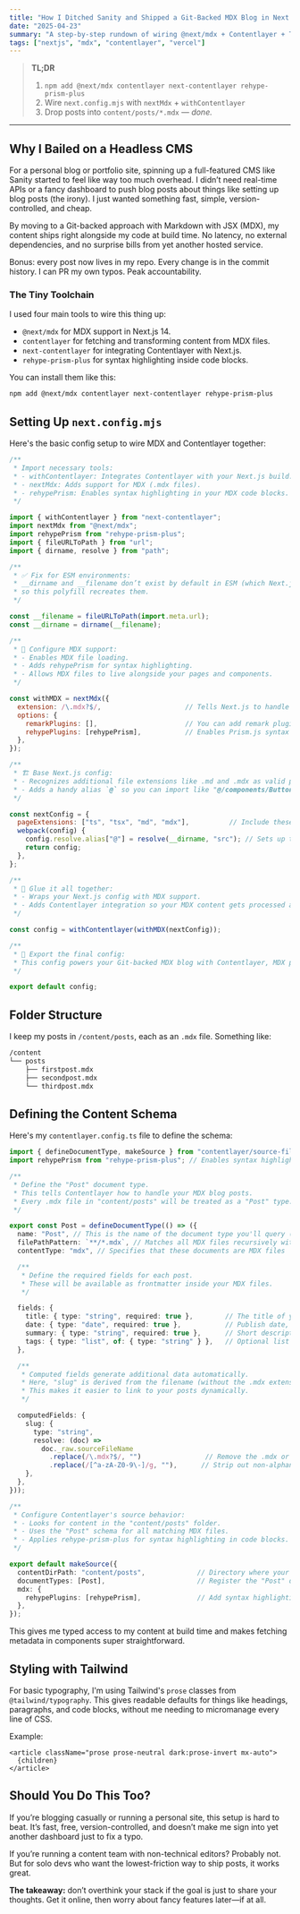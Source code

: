 ```yaml
---
title: "How I Ditched Sanity and Shipped a Git-Backed MDX Blog in Next 14"
date: "2025-04-23"
summary: "A step-by-step rundown of wiring @next/mdx + Contentlayer + Tailwind’s prose classes to get a zero-overhead blog that deploys with Vercel."
tags: ["nextjs", "mdx", "contentlayer", "vercel"]
---
```


> **TL;DR**
> 1. `npm add @next/mdx contentlayer next-contentlayer rehype-prism-plus`
> 2. Wire `next.config.mjs` with `nextMdx` + `withContentlayer`
> 3. Drop posts into `content/posts/*.mdx` — _done._

---

## Why I Bailed on a Headless CMS

For a personal blog or portfolio site, spinning up a full-featured CMS like Sanity started to feel like way too much overhead. I didn’t need real-time APIs or a fancy dashboard to push blog posts about things like setting up blog posts (the irony). I just wanted something fast, simple, version-controlled, and cheap.

By moving to a Git-backed approach with Markdown with JSX (MDX), my content ships right alongside my code at build time. No latency, no external dependencies, and no surprise bills from yet another hosted service.

Bonus: every post now lives in my repo. Every change is in the commit history. I can PR my own typos. Peak accountability.

### The Tiny Toolchain
I used four main tools to wire this thing up:
- `@next/mdx` for MDX support in Next.js 14.
- `contentlayer` for fetching and transforming content from MDX files.
- `next-contentlayer` for integrating Contentlayer with Next.js.
- `rehype-prism-plus` for syntax highlighting inside code blocks.

You can install them like this:
```bash
npm add @next/mdx contentlayer next-contentlayer rehype-prism-plus
```

## Setting Up `next.config.mjs`
Here's the basic config setup to wire MDX and Contentlayer together:
```js
/**
 * Import necessary tools:
 * - withContentlayer: Integrates Contentlayer with your Next.js build.
 * - nextMdx: Adds support for MDX (.mdx files).
 * - rehypePrism: Enables syntax highlighting in your MDX code blocks.
 */

import { withContentlayer } from "next-contentlayer";
import nextMdx from "@next/mdx";
import rehypePrism from "rehype-prism-plus";
import { fileURLToPath } from "url";
import { dirname, resolve } from "path";

/**
 * ✅ Fix for ESM environments:
 * __dirname and __filename don’t exist by default in ESM (which Next.js uses),
 * so this polyfill recreates them.
 */

const __filename = fileURLToPath(import.meta.url);
const __dirname = dirname(__filename);

/**
 * 📝 Configure MDX support:
 * - Enables MDX file loading.
 * - Adds rehypePrism for syntax highlighting.
 * - Allows MDX files to live alongside your pages and components.
 */

const withMDX = nextMdx({
  extension: /\.mdx?$/,                     // Tells Next.js to handle .md and .mdx files
  options: {
    remarkPlugins: [],                      // You can add remark plugins here if needed (like remark-gfm for GitHub-flavored Markdown)
    rehypePlugins: [rehypePrism],           // Enables Prism.js syntax highlighting for code blocks
  },
});

/**
 * 🏗️ Base Next.js config:
 * - Recognizes additional file extensions like .md and .mdx as valid page files.
 * - Adds a handy alias `@` so you can import like "@/components/Button" instead of relative paths.
 */

const nextConfig = {
  pageExtensions: ["ts", "tsx", "md", "mdx"],          // Include these extensions when resolving pages
  webpack(config) {
    config.resolve.alias["@"] = resolve(__dirname, "src"); // Sets up the "@" alias for the "src" directory
    return config;
  },
};

/**
 * 🧩 Glue it all together:
 * - Wraps your Next.js config with MDX support.
 * - Adds Contentlayer integration so your MDX content gets processed at build time.
 */

const config = withContentlayer(withMDX(nextConfig));

/**
 * 🎉 Export the final config:
 * This config powers your Git-backed MDX blog with Contentlayer, MDX parsing, syntax highlighting, and Next.js routing.
 */

export default config;
```

## Folder Structure
I keep my posts in `/content/posts`, each as an `.mdx` file. Something like:
```bash
/content
└── posts
    ├── firstpost.mdx
    ├── secondpost.mdx
    └── thirdpost.mdx
```

## Defining the Content Schema
Here's my `contentlayer.config.ts` file to define the schema:
```ts
import { defineDocumentType, makeSource } from "contentlayer/source-files";
import rehypePrism from "rehype-prism-plus"; // Enables syntax highlighting in code blocks using Prism.js

/**
 * Define the "Post" document type.
 * This tells Contentlayer how to handle your MDX blog posts.
 * Every .mdx file in "content/posts" will be treated as a "Post" type.
 */

export const Post = defineDocumentType(() => ({
  name: "Post", // This is the name of the document type you'll query (e.g., allPosts)
  filePathPattern: `**/*.mdx`, // Matches all MDX files recursively within the contentDirPath
  contentType: "mdx", // Specifies that these documents are MDX files

  /**
   * Define the required fields for each post.
   * These will be available as frontmatter inside your MDX files.
   */

  fields: {
    title: { type: "string", required: true },        // The title of your blog post
    date: { type: "date", required: true },           // Publish date, helps with sorting posts
    summary: { type: "string", required: true },      // Short description for index pages and previews
    tags: { type: "list", of: { type: "string" } },   // Optional list of tags for categorizing posts
  },

  /**
   * Computed fields generate additional data automatically.
   * Here, "slug" is derived from the filename (without the .mdx extension).
   * This makes it easier to link to your posts dynamically.
   */

  computedFields: {
    slug: {
      type: "string",
      resolve: (doc) =>
        doc._raw.sourceFileName
          .replace(/\.mdx?$/, "")                // Remove the .mdx or .md extension
          .replace(/[^a-zA-Z0-9\-]/g, ""),      // Strip out non-alphanumeric characters for clean URLs
    },
  },
}));

/**
 * Configure Contentlayer's source behavior:
 * - Looks for content in the "content/posts" folder.
 * - Uses the "Post" schema for all matching MDX files.
 * - Applies rehype-prism-plus for syntax highlighting in code blocks.
 */

export default makeSource({
  contentDirPath: "content/posts",             // Directory where your MDX posts live
  documentTypes: [Post],                       // Register the "Post" document type
  mdx: {
    rehypePlugins: [rehypePrism],              // Add syntax highlighting support for fenced code blocks
  },
});
```
This gives me typed access to my content at build time and makes fetching metadata in components super straightforward.

## Styling with Tailwind
For basic typography, I'm using Tailwind's `prose` classes from `@tailwind/typography`. This gives readable defaults for things like headings, paragraphs, and code blocks, without me needing to micromanage every line of CSS.

Example:
```tsx
<article className="prose prose-neutral dark:prose-invert mx-auto">
  {children}
</article>
```

## Should You Do This Too?
If you’re blogging casually or running a personal site, this setup is hard to beat. It’s fast, free, version-controlled, and doesn’t make me sign into yet another dashboard just to fix a typo.

If you’re running a content team with non-technical editors? Probably not. But for solo devs who want the lowest-friction way to ship posts, it works great.

**The takeaway:** don’t overthink your stack if the goal is just to share your thoughts. Get it online, then worry about fancy features later—if at all.
